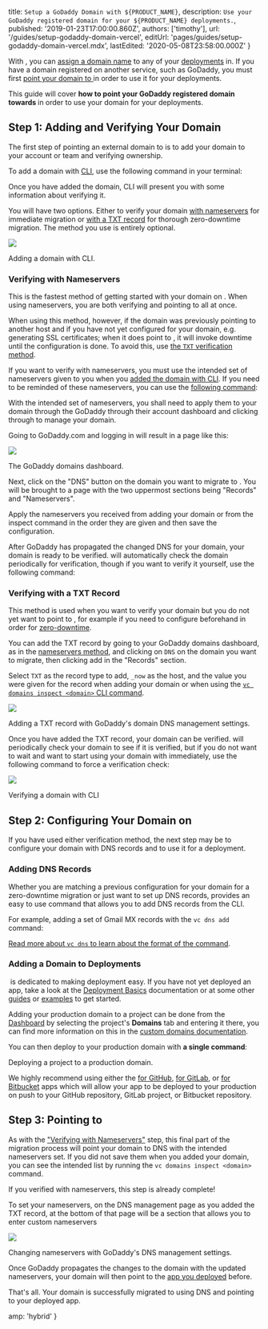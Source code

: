 
  title: `Setup a GoDaddy Domain with ${PRODUCT_NAME}`,
  description: `Use your GoDaddy registered domain for your ${PRODUCT_NAME} deployments.`,
  published: '2019-01-23T17:00:00.860Z',
  authors: ['timothy'],
  url: '/guides/setup-godaddy-domain-vercel',
  editUrl: 'pages/guides/setup-godaddy-domain-vercel.mdx',
  lastEdited: '2020-05-08T23:58:00.000Z'
}

With <ProductName />, you can [assign a domain name](/docs/v2/custom-domains#deploying-with-your-domain) to any of your [deployments](/docs/v2/deployments/basics/) in. If you have a domain registered on another service, such as GoDaddy, you must first [point your domain to <ProductName />](/guides/zero-downtime-domain-migration/) in order to use it for your deployments.

This guide will cover **how to point your GoDaddy registered domain towards <ProductName />** in order to use your domain for your deployments.

## Step 1: Adding and Verifying Your Domain

The first step of pointing an external domain to <ProductName /> is to add your domain to your <OrgName /> account or team and verifying ownership.

To add a domain with [<ProductShortName /> CLI](/docs/v2/getting-started/installation#now-cli), use the following command in your terminal:

<Snippet dark text="vc domains add <domain>" />

Once you have added the domain, <ProductShortName /> CLI will present you with some information about verifying it.

You will have two options. Either to verify your domain [with nameservers](#verifying-with-nameservers) for immediate migration or [with a TXT record](#verifying-with-a-txt-record) for thorough zero-downtime migration. The method you use is entirely optional.

<Image
  src="https://assets.vercel.com/image/upload/v1548370520/front/guides/godaddy-migration/now-cli-add-domain.png"
  width={1562/2}
  height={1318/2}
  oversize
/>
<Caption style={{marginTop: '-64px'}}>Adding a domain with <ProductShortName /> CLI.</Caption>

### Verifying with Nameservers

This is the fastest method of getting started with your domain on <ProductName />. When using nameservers, you are both verifying and pointing to <ProductName /> all at once.

When using this method, however, if the domain was previously pointing to another host and if you have not yet configured <ProductName /> for your domain, e.g. generating SSL certificates; when it does point to <ProductName />, it will invoke downtime until the configuration is done. To avoid this, use [the `TXT` verification method](#verifying-with-a-txt-record).

If you want to verify with nameservers, you must use the intended set of nameservers given to you when you [added the domain with <ProductShortName /> CLI](/docs/v2/custom-domains). If you need to be reminded of these nameservers, you can use the [following command](/docs/v2/custom-domains):

<Snippet dark text="vc domains inspect <domain>" />

With the intended set of nameservers, you shall need to apply them to your domain through the GoDaddy through their account dashboard and clicking through to manage your domain.

Going to GoDaddy.com and logging in will result in a page like this:

<Image
  src="https://assets.vercel.com/image/upload/v1548370520/front/guides/godaddy-migration/godaddy-dashboard.png"
  width={1946/2}
  height={1350/2}
  oversize
/>
<Caption style={{marginTop: '-48px'}}>The GoDaddy domains dashboard.</Caption>

Next, click on the "DNS" button on the domain you want to migrate to <ProductName />. You will be brought to a page with the two uppermost sections being "Records" and "Nameservers".

Apply the nameservers you received from adding your domain or from the inspect command in the order they are given and then save the configuration.

After GoDaddy has propagated the changed DNS for your domain, your domain is ready to be verified. <OrgName /> will automatically check the domain periodically for verification, though if you want to verify it yourself, use the following command:

<Snippet dark text="vc domains verify <domain>" />

### Verifying with a TXT Record

This method is used when you want to verify your domain but you do not yet want to point to <ProductName />, for example if you need to configure <ProductName /> beforehand in order for [zero-downtime](/guides/zero-downtime-domain-migration/).

You can add the TXT record by going to your GoDaddy domains dashboard, as in the [nameservers method](#verifying-with-nameservers), and clicking on `DNS` on the domain you want to migrate, then clicking add in the "Records" section.

Select `TXT` as the record type to add, `_now` as the host, and the value you were given for the record when adding your domain or when using the [`vc domains inspect <domain>` <ProductShortName /> CLI command](/docs/v2/custom-domains).

<Image
  src="https://assets.vercel.com/image/upload/v1548370520/front/guides/godaddy-migration/godaddy-dns-add.png"
  width={1946/2}
  height={1350/2}
  oversize
/>
<Caption style={{marginTop: '-48px'}}>Adding a TXT record with GoDaddy's domain DNS management settings.</Caption>

Once you have added the TXT record, your domain can be verified. <OrgName /> will periodically check your domain to see if it is verified, but if you do not want to wait and want to start using your domain with <ProductName /> immediately, use the following command to force a verification check:

<Snippet dark text="vc domains verify <domain>" />

<Image
  src="https://assets.vercel.com/image/upload/v1548370520/front/guides/godaddy-migration/now-cli-verify-domain.png"
  width={1562/2}
  height={808/2}
  oversize
/>
<Caption style={{marginTop: '-64px'}}>Verifying a domain with <ProductShortName /> CLI</Caption>

## Step 2: Configuring Your Domain on <NameWrapper name={PRODUCT_NAME} />

If you have used either verification method, the next step may be to configure your domain with DNS records and to use it for a deployment.

### Adding DNS Records

Whether you are matching a previous configuration for your domain for a zero-downtime migration or just want to set up DNS records, <ProductName /> provides an easy to use command that allows you to add DNS records from the CLI.

For example, adding a set of Gmail MX records with the `vc dns add` command:

<Snippet
  dark
  text="vc dns add <domain> @ MX ASPMX.L.GOOGLE.COM 1 && now dns add <domain> @ MX ALT1.ASPMX.L.GOOGLE.COM 5 && now dns add <domain> @ MX ALT2.ASPMX.L.GOOGLE.COM 5 && now dns add <domain> @ MX ALT3.ASPMX.L.GOOGLE.COM 10 && now dns add <domain> @ MX ALT4.ASPMX.L.GOOGLE.COM 10"
/>

[Read more about `vc dns` to learn about the format of the command](/docs/now-cli#commands/dns).

### Adding a Domain to Deployments

​<ProductName /> is dedicated to making deployment easy. If you have not yet deployed an app, take a look at the [Deployment Basics](/docs/v2/deployments/basics) documentation or at some other [guides](/guides) or [examples](/examples) to get started.

Adding your production domain to a project can be done from the [<OrgName /> Dashboard](/dashboard) by selecting the project's **Domains** tab and entering it there, you can find more information on this in the [custom domains documentation](/docs/v2/custom-domains/#adding-a-domain).

You can then deploy to your production domain with **a single command**:

<Snippet dark text="vc --prod" />
<Caption>Deploying a project to a production domain.</Caption>

We highly recommend using either the [<ProductName /> for GitHub](/docs/v2/git-integrations/vercel-for-github), [<ProductName /> for GitLab](/docs/v2/git-integrations/vercel-for-gitlab), or [<ProductName /> for Bitbucket](/docs/v2/git-integrations/vercel-for-bitbucket) apps which will allow your app to be deployed to your production on push to your GitHub repository, GitLab project, or Bitbucket repository.

## Step 3: Pointing to <NameWrapper name={PRODUCT_NAME} />

As with the ["Verifying with Nameservers"](#verifying-with-nameservers) step, this final part of the migration process will point your domain to <OrgName /> DNS with the intended nameservers set. If you did not save them when you added your domain, you can see the intended list by running the `vc domains inspect <domain>` command.

If you verified with nameservers, this step is already complete!

To set your nameservers, on the DNS management page as you added the TXT record, at the bottom of that page will be a section that allows you to enter custom nameservers

<Image
  src="https://assets.vercel.com/image/upload/v1548388022/front/guides/godaddy-migration/godaddy-ns-add.png"
  width={1946/2}
  height={1350/2}
  oversize
/>
<Caption style={{marginTop: '-48px'}}>Changing nameservers with GoDaddy's DNS management settings.</Caption>

Once GoDaddy propagates the changes to the domain with the updated nameservers, your domain will then point to the [app you deployed](#adding-a-domain-to-deployments) before.

That's all. Your domain is successfully migrated to using <OrgName /> DNS and pointing to your <ProductName /> deployed app.


  amp: 'hybrid'
}
